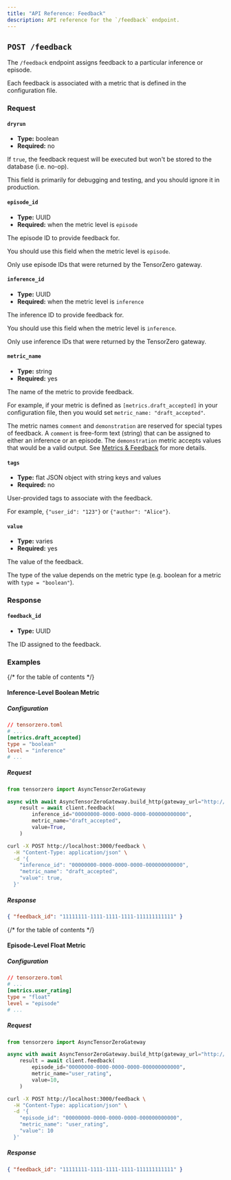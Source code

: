 ```yaml
---
title: "API Reference: Feedback"
description: API reference for the `/feedback` endpoint.
---
```


## `POST /feedback`

The `/feedback` endpoint assigns feedback to a particular inference or episode.

Each feedback is associated with a metric that is defined in the configuration file.

### Request

#### `dryrun`

- **Type:** boolean
- **Required:** no

If `true`, the feedback request will be executed but won't be stored to the database (i.e. no-op).

This field is primarily for debugging and testing, and you should ignore it in production.

#### `episode_id`

- **Type:** UUID
- **Required:** when the metric level is `episode`

The episode ID to provide feedback for.

You should use this field when the metric level is `episode`.

Only use episode IDs that were returned by the TensorZero gateway.

#### `inference_id`

- **Type:** UUID
- **Required:** when the metric level is `inference`

The inference ID to provide feedback for.

You should use this field when the metric level is `inference`.

Only use inference IDs that were returned by the TensorZero gateway.

#### `metric_name`

- **Type:** string
- **Required:** yes

The name of the metric to provide feedback.

For example, if your metric is defined as `[metrics.draft_accepted]` in your configuration file, then you would set `metric_name: "draft_accepted"`.

The metric names `comment` and `demonstration` are reserved for special types of feedback.
A `comment` is free-form text (string) that can be assigned to either an inference or an episode.
The `demonstration` metric accepts values that would be a valid output.
See [Metrics & Feedback](/docs/gateway/guides/metrics-feedback/) for more details.

#### `tags`

- **Type:** flat JSON object with string keys and values
- **Required:** no

User-provided tags to associate with the feedback.

For example, `{"user_id": "123"}` or `{"author": "Alice"}`.

#### `value`

- **Type:** varies
- **Required:** yes

The value of the feedback.

The type of the value depends on the metric type (e.g. boolean for a metric with `type = "boolean"`).

### Response

#### `feedback_id`

- **Type:** UUID

The ID assigned to the feedback.

### Examples

{/* for the table of contents */}

<span class="!invisible !h-0 !m-0 !p-0 !inline">

#### Inference-Level Boolean Metric

</span>

<Accordion title="Inference-Level Boolean Metric">

##### Configuration

```toml mark="boolean" mark="draft_accepted" mark="inference"
// tensorzero.toml
# ...
[metrics.draft_accepted]
type = "boolean"
level = "inference"
# ...
```

##### Request

<Tabs>
<Tab title="Python">

```python frame="code" title="POST /feedback" mark="True" mark="draft_accepted" mark="inference_id"
from tensorzero import AsyncTensorZeroGateway

async with await AsyncTensorZeroGateway.build_http(gateway_url="http://localhost:3000") as client:
    result = await client.feedback(
        inference_id="00000000-0000-0000-0000-000000000000",
        metric_name="draft_accepted",
        value=True,
    )
```

</Tab>
<Tab title="HTTP">

```bash frame="code" title="POST /feedback" mark="true" mark="draft_accepted" mark="inference_id"
curl -X POST http://localhost:3000/feedback \
  -H "Content-Type: application/json" \
  -d '{
    "inference_id": "00000000-0000-0000-0000-000000000000",
    "metric_name": "draft_accepted",
    "value": true,
  }'
```

</Tab>
</Tabs>

##### Response

```json frame="code" title="POST /feedback"
{ "feedback_id": "11111111-1111-1111-1111-111111111111" }
```

</Accordion>

{/* for the table of contents */}

<span class="!invisible !h-0 !m-0 !p-0 !inline">

#### Episode-Level Float Metric

</span>

<Accordion title="Episode-Level Float Metric">

##### Configuration

```toml mark="float" mark="user_rating" mark="episode" mark="float"
// tensorzero.toml
# ...
[metrics.user_rating]
type = "float"
level = "episode"
# ...
```

##### Request

<Tabs>
<Tab title="Python">

```python frame="code" title="POST /feedback" mark="10" mark="user_rating" mark="episode_id"
from tensorzero import AsyncTensorZeroGateway

async with await AsyncTensorZeroGateway.build_http(gateway_url="http://localhost:3000") as client:
    result = await client.feedback(
        episode_id="00000000-0000-0000-0000-000000000000",
        metric_name="user_rating",
        value=10,
    )
```

</Tab>
<Tab title="HTTP">

```bash frame="code" title="POST /feedback" mark="10" mark="user_rating" mark="episode_id"
curl -X POST http://localhost:3000/feedback \
  -H "Content-Type: application/json" \
  -d '{
    "episode_id": "00000000-0000-0000-0000-000000000000",
    "metric_name": "user_rating",
    "value": 10
  }'
```

</Tab>
</Tabs>

##### Response

```json frame="code" title="POST /feedback"
{ "feedback_id": "11111111-1111-1111-1111-111111111111" }
```

</Accordion>
